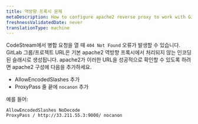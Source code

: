 ```yaml
---
title: 역방향 프록시 문제
metaDescription: How to configure apache2 reverse proxy to work with Gitlab
freshnessValidatedDate: never
translationType: machine
---
```


CodeStream에서 병합 요청을 열 때 `404 Not Found` 오류가 발생할 수 있습니다. GitLab 그룹/프로젝트 URL은 기본 apache2 역방향 프록시에서 처리되지 않는 인코딩된 슬래시로 생성됩니다. apache2가 이러한 URL을 성공적으로 확인할 수 있도록 하려면 apache2 구성에 다음을 추가하세요.

* AllowEncodedSlashes 추가
* ProxyPass 줄 끝에 `nocanon` 추가

예를 들어:

```
AllowEncodedSlashes NoDecode
ProxyPass / http://33.211.55.3:9000/ nocanon
```